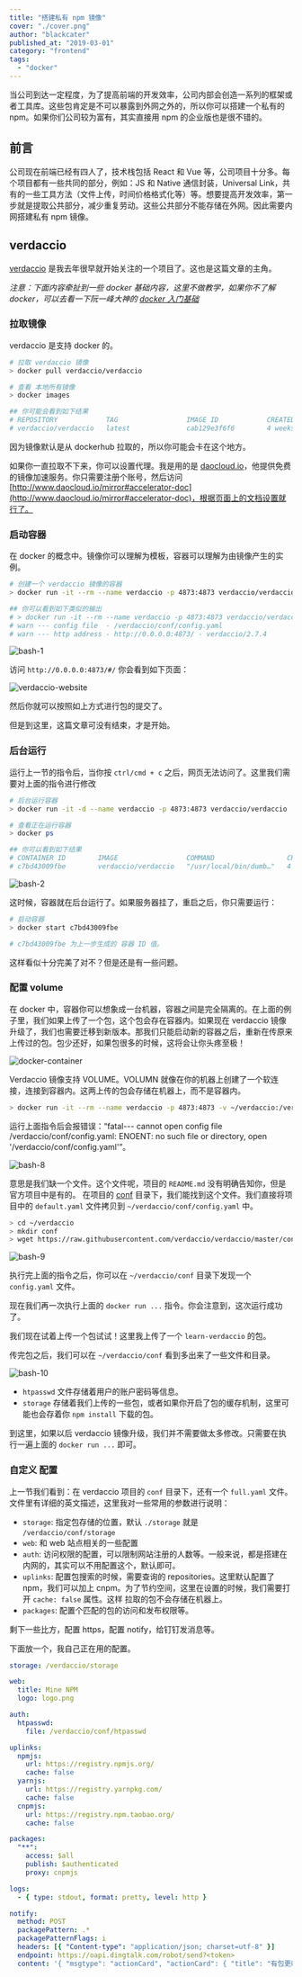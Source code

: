 ```yaml
---
title: "搭建私有 npm 镜像"
cover: "./cover.png"
author: "blackcater"
published_at: "2019-03-01"
category: "frontend"
tags:
  - "docker"
---
```


当公司到达一定程度，为了提高前端的开发效率，公司内部会创造一系列的框架或者工具库。这些包肯定是不可以暴露到外网之外的，所以你可以搭建一个私有的 npm。如果你们公司较为富有，其实直接用 npm 的企业版也是很不错的。

<!-- end -->

## 前言

公司现在前端已经有四人了，技术栈包括 React 和 Vue 等，公司项目十分多。每个项目都有一些共同的部分，例如：JS 和 Native 通信封装，Universal Link，共有的一些工具方法（文件上传，时间价格格式化等）等。想要提高开发效率，第一步就是提取公共部分，减少重复劳动。这些公共部分不能存储在外网。因此需要内网搭建私有 npm 镜像。

## verdaccio

[verdaccio](https://github.com/verdaccio/verdaccio) 是我去年很早就开始关注的一个项目了。这也是这篇文章的主角。

_注意：下面内容牵扯到一些 docker 基础内容，这里不做教学，如果你不了解 docker，可以去看一下阮一峰大神的 [docker 入门基础](http://www.ruanyifeng.com/blog/2018/02/docker-tutorial.html)_

### 拉取镜像

verdaccio 是支持 docker 的。

```bash
# 拉取 verdaccio 镜像
> docker pull verdaccio/verdaccio

# 查看 本地所有镜像
> docker images

## 你可能会看到如下结果
# REPOSITORY            TAG                 IMAGE ID            CREATED             SIZE
# verdaccio/verdaccio   latest              cab129e3f6f6        4 weeks ago         345MB
```

因为镜像默认是从 dockerhub 拉取的，所以你可能会卡在这个地方。

如果你一直拉取不下来，你可以设置代理。我是用的是 [daocloud.io](http://www.daocloud.io/mirror#accelerator-doc)，他提供免费的镜像加速服务。你只需要注册个账号，然后访问 [http://www.daocloud.io/mirror#accelerator-doc](http://www.daocloud.io/mirror#accelerator-doc)，根据页面上的文档设置就行了。

### 启动容器

在 docker 的概念中。镜像你可以理解为模板，容器可以理解为由镜像产生的实例。

```bash
# 创建一个 verdaccio 镜像的容器
> docker run -it --rm --name verdaccio -p 4873:4873 verdaccio/verdaccio

## 你可以看到如下类似的输出
# > docker run -it --rm --name verdaccio -p 4873:4873 verdaccio/verdaccio
# warn --- config file  - /verdaccio/conf/config.yaml
# warn --- http address - http://0.0.0.0:4873/ - verdaccio/2.7.4
```

![bash-1](./img/bash-1.png)

访问 `http://0.0.0.0:4873/#/` 你会看到如下页面：

![verdaccio-website](img/verdaccio-website.png)

然后你就可以按照如上方式进行包的提交了。

但是到这里，这篇文章可没有结束，才是开始。

### 后台运行

运行上一节的指令后，当你按 `ctrl/cmd + c` 之后，网页无法访问了。这里我们需要对上面的指令进行修改

```bash
# 后台运行容器
> docker run -it -d --name verdaccio -p 4873:4873 verdaccio/verdaccio

# 查看正在运行容器
> docker ps

## 你可以看到如下结果
# CONTAINER ID        IMAGE                 COMMAND                  CREATED             STATUS              PORTS                    NAMES
# c7bd43009fbe        verdaccio/verdaccio   "/usr/local/bin/dumb…"   4 seconds ago       Up 3 seconds        0.0.0.0:4873->4873/tcp   verdaccio
```

![bash-2](img/bash-2.png)

这时候，容器就在后台运行了。如果服务器挂了，重启之后，你只需要运行：

```bash
# 启动容器
> docker start c7bd43009fbe

# c7bd43009fbe 为上一步生成的 容器 ID 值。
```

这样看似十分完美了对不？但是还是有一些问题。

### 配置 volume

在 docker 中，容器你可以想象成一台机器，容器之间是完全隔离的。在上面的例子里，我们如果上传了一个包，这个包会存在容器内。如果现在 verdaccio 镜像升级了，我们也需要迁移到新版本。那我们只能启动新的容器之后，重新在传原来上传过的包。包少还好，如果包很多的时候，这将会让你头疼至极！

![docker-container](img/docker-container.png)

Verdaccio 镜像支持 VOLUME。VOLUMN 就像在你的机器上创建了一个软连接，连接到容器内。这两上传的包会存储在机器上，而不是容器内。

```bash
> docker run -it --rm --name verdaccio -p 4873:4873 -v ~/verdaccio:/verdaccio verdaccio/verdaccio
```

运行上面指令后会报错误：“fatal--- cannot open config file /verdaccio/conf/config.yaml: ENOENT: no such file or directory, open '/verdaccio/conf/config.yaml'”。

![bash-8](img/bash-8.png)

意思是我们缺一个文件。这个文件呢，项目的 `README.md` 没有明确告知你，但是官方项目中是有的。 在项目的 [conf](https://github.com/verdaccio/verdaccio/tree/master/conf) 目录下，我们能找到这个文件。我们直接将项目中的 `default.yaml` 文件拷贝到 `~/verdaccio/conf/config.yaml` 中。

```bash
> cd ~/verdaccio
> mkdir conf
> wget https://raw.githubusercontent.com/verdaccio/verdaccio/master/conf/default.yaml -O conf/config.yaml
```

![bash-9](img/bash-9.png)

执行完上面的指令之后，你可以在 `~/verdaccio/conf` 目录下发现一个 `config.yaml` 文件。

现在我们再一次执行上面的 `docker run ...` 指令。你会注意到，这次运行成功了。

我们现在试着上传一个包试试！这里我上传了一个 `learn-verdaccio` 的包。

传完包之后，我们可以在 `~/verdaccio/conf` 看到多出来了一些文件和目录。

![bash-10](img/bash-10.png)

- `htpasswd` 文件存储着用户的账户密码等信息。
- `storage` 存储着我们上传的一些包，或者如果你开启了包的缓存机制，这里可能也会存着你 `npm install` 下载的包。

到这里，如果以后 verdaccio 镜像升级，我们并不需要做太多修改。只需要在执行一遍上面的 `docker run ...` 即可。

### 自定义 配置

上一节我们看到：在 verdaccio 项目的 `conf` 目录下，还有一个 `full.yaml` 文件。文件里有详细的英文描述，这里我对一些常用的参数进行说明：

- `storage`: 指定包存储的位置，默认 `./storage` 就是 `/verdaccio/conf/storage`
- `web`: 和 web 站点相关的一些配置
- `auth`: 访问权限的配置，可以限制网站注册的人数等。一般来说，都是搭建在内网的，其实可以不用配置这个，默认即可。
- `uplinks`: 配置包搜索的时候，需要查询的 repositories。这里默认配置了 npm，我们可以加上 cnpm。为了节约空间，这里在设置的时候，我们需要打开 `cache: false` 属性。这样 拉取的包不会存储在机器上。
- `packages`: 配置个匹配的包的访问和发布权限等。

剩下一些比方，配置 https，配置 notify，给钉钉发消息等。

下面放一个，我自己正在用的配置。

```yaml
storage: /verdaccio/storage

web:
  title: Mine NPM
  logo: logo.png

auth:
  htpasswd:
    file: /verdaccio/conf/htpasswd

uplinks:
  npmjs:
    url: https://registry.npmjs.org/
    cache: false
  yarnjs:
    url: https://registry.yarnpkg.com/
    cache: false
  cnpmjs:
    url: https://registry.npm.taobao.org/
    cache: false

packages:
  "**":
    access: $all
    publish: $authenticated
    proxy: cnpmjs

logs:
  - { type: stdout, format: pretty, level: http }

notify:
  method: POST
  packagePattern: .*
  packagePatternFlags: i
  headers: [{ "Content-type": "application/json; charset=utf-8" }]
  endpoint: https://oapi.dingtalk.com/robot/send?<token>
  content: '{ "msgtype": "actionCard", "actionCard": { "title": "有包更新啦~\\(≧▽≦)/~", "text": "### {{name}} v{{dist-tags.latest}} 发布了 \n **描述** \n\n {{description}} \n\n **作者** \n\n {{maintainers.0.name}} &lt;{{maintainers.0.email}}&gt; \n", "hideAvatar": "0", "btnOrientation": "0", "singleTitle": "查看详情", "singleURL": "http://192.168.3.22:4873/#/detail/{{name}}" } }'
```
